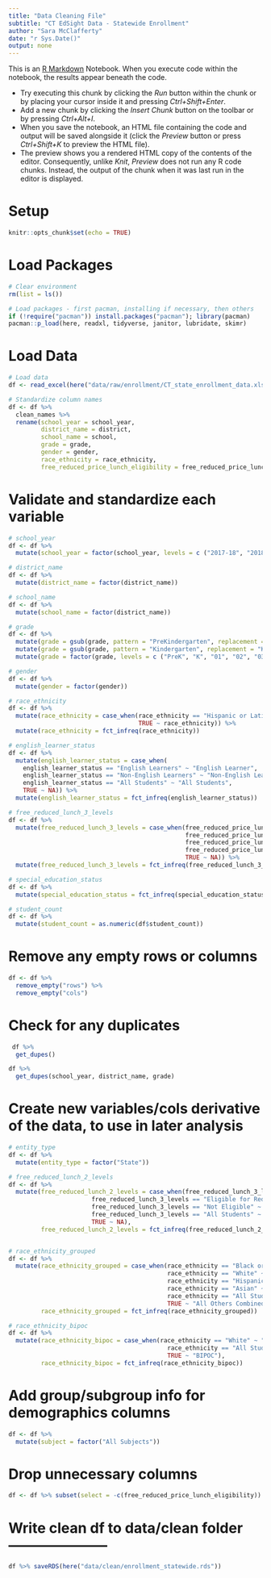 ```yaml
---
title: "Data Cleaning File"
subtitle: "CT EdSight Data - Statewide Enrollment"
author: "Sara McClafferty"
date: "r Sys.Date()"
output: none
---
```


This is an [R Markdown](http://rmarkdown.rstudio.com) Notebook. When you execute code within the notebook, the results appear beneath the code.

  - Try executing this chunk by clicking the *Run* button within the chunk or by placing your cursor inside it and pressing *Ctrl+Shift+Enter*. 
  - Add a new chunk by clicking the *Insert Chunk* button on the toolbar or by pressing *Ctrl+Alt+I*.
  - When you save the notebook, an HTML file containing the code and output will be saved alongside it (click the *Preview* button or press *Ctrl+Shift+K* to preview the HTML file).
  - The preview shows you a rendered HTML copy of the contents of the editor. Consequently, unlike *Knit*, *Preview* does not run any R code chunks. Instead, the output of the chunk when it was last run in the editor is displayed.


# Setup
```r
knitr::opts_chunk$set(echo = TRUE)
```

# Load Packages
```r
# Clear environment
rm(list = ls())

# Load packages - first pacman, installing if necessary, then others
if (!require("pacman")) install.packages("pacman"); library(pacman)
pacman::p_load(here, readxl, tidyverse, janitor, lubridate, skimr)
```

# Load Data
```r
# Load data
df <- read_excel(here("data/raw/enrollment/CT_state_enrollment_data.xlsx"), sheet = "Results")

# Standardize column names
df <- df %>%
  clean_names %>% 
  rename(school_year = school_year,
         district_name = district,
         school_name = school,
         grade = grade,
         gender = gender,
         race_ethnicity = race_ethnicity,
         free_reduced_price_lunch_eligibility = free_reduced_price_lunch_eligibility)
```

# Validate and standardize each variable
```r
# school_year
df <- df %>% 
  mutate(school_year = factor(school_year, levels = c ("2017-18", "2018-19", "2019-20", "2020-21", "2021-22", "2022-23", "2023-24")))

# district_name
df <- df %>% 
  mutate(district_name = factor(district_name))

# school_name
df <- df %>%
  mutate(school_name = factor(district_name))

# grade
df <- df %>%
  mutate(grade = gsub(grade, pattern = "PreKindergarten", replacement = "PreK")) %>%
  mutate(grade = gsub(grade, pattern = "Kindergarten", replacement = "K")) %>% 
  mutate(grade = factor(grade, levels = c ("PreK", "K", "01", "02", "03", "04", "05", "06", "07", "08", "09", "10", "11", "12", "All Grades")))

# gender
df <- df %>% 
  mutate(gender = factor(gender))

# race_ethnicity
df <- df %>%
  mutate(race_ethnicity = case_when(race_ethnicity == "Hispanic or Latino" ~ "Hispanic/Latino of any race",
                                    TRUE ~ race_ethnicity)) %>% 
  mutate(race_ethnicity = fct_infreq(race_ethnicity))

# english_learner_status
df <- df %>%
  mutate(english_learner_status = case_when(
    english_learner_status == "English Learners" ~ "English Learner",
    english_learner_status == "Non-English Learners" ~ "Non-English Learner",
    english_learner_status == "All Students" ~ "All Students",
    TRUE ~ NA)) %>% 
  mutate(english_learner_status = fct_infreq(english_learner_status))

# free_reduced_lunch_3_levels
df <- df %>%
  mutate(free_reduced_lunch_3_levels = case_when(free_reduced_price_lunch_eligibility == "Not Eligible for Free or Reduced-Price Meals" ~ "Not Eligible",
                                                 free_reduced_price_lunch_eligibility == "Eligible for Free Meals" ~ "Eligible for Free Meals",
                                                 free_reduced_price_lunch_eligibility == "Eligible for Reduced-Price Meals" ~ "Eligible for Reduced-Price Meals",
                                                 free_reduced_price_lunch_eligibility == "All Students" ~ "All Students",
                                                 TRUE ~ NA)) %>% 
  mutate(free_reduced_lunch_3_levels = fct_infreq(free_reduced_lunch_3_levels))

# special_education_status
df <- df %>% 
  mutate(special_education_status = fct_infreq(special_education_status))

# student_count
df <- df %>%
  mutate(student_count = as.numeric(df$student_count))
```

# Remove any empty rows or columns
```r
df <- df %>%
  remove_empty("rows") %>% 
  remove_empty("cols")
```

# Check for any duplicates
```r
 df %>%
  get_dupes()

df %>%
  get_dupes(school_year, district_name, grade)
```

# Create new variables/cols derivative of the data, to use in later analysis
```r
# entity_type
df <- df %>%
  mutate(entity_type = factor("State"))

# free_reduced_lunch_2_levels
df <- df %>% 
  mutate(free_reduced_lunch_2_levels = case_when(free_reduced_lunch_3_levels == "Eligible for Free Meals" ~ "Eligible",
                       free_reduced_lunch_3_levels == "Eligible for Reduced-Price Meals" ~ "Eligible",
                       free_reduced_lunch_3_levels == "Not Eligible" ~ "Not Eligible",
                       free_reduced_lunch_3_levels == "All Students" ~ "All Students",
                       TRUE ~ NA),
         free_reduced_lunch_2_levels = fct_infreq(free_reduced_lunch_2_levels))


# race_ethnicity_grouped
df <- df %>%
  mutate(race_ethnicity_grouped = case_when(race_ethnicity == "Black or African American" ~ "Black/African American", 
                                            race_ethnicity == "White" ~ "White", 
                                            race_ethnicity == "Hispanic/Latino of any race" ~ "Hispanic/Latino", 
                                            race_ethnicity == "Asian" ~ "Asian",
                                            race_ethnicity == "All Students" ~ "All Students", 
                                            TRUE ~ "All Others Combined"),
         race_ethnicity_grouped = fct_infreq(race_ethnicity_grouped))

# race_ethnicity_bipoc
df <- df %>%
  mutate(race_ethnicity_bipoc = case_when(race_ethnicity == "White" ~ "White", 
                                            race_ethnicity == "All Students" ~ "All Students", 
                                            TRUE ~ "BIPOC"),
         race_ethnicity_bipoc = fct_infreq(race_ethnicity_bipoc))
```

# Add group/subgroup info for demographics columns
```r
df <- df %>%
  mutate(subject = factor("All Subjects"))
```

# Drop unnecessary columns
```r
df <- df %>% subset(select = -c(free_reduced_price_lunch_eligibility))
```


# Write clean df to data/clean folder ---------------------
```r
df %>% saveRDS(here("data/clean/enrollment_statewide.rds"))
```
